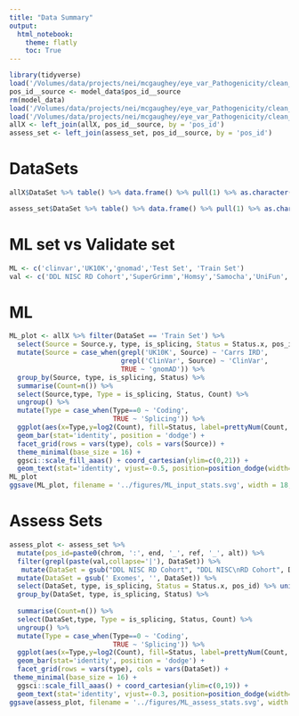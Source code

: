 ```yaml
---
title: "Data Summary"
output: 
  html_notebook:
    theme: flatly
    toc: True
---
```


```r
library(tidyverse)
load('/Volumes/data/projects/nei/mcgaughey/eye_var_Pathogenicity/clean_data/model_data_2018_08_01.Rdata')
pos_id__source <- model_data$pos_id__source
rm(model_data)
load('/Volumes/data/projects/nei/mcgaughey/eye_var_Pathogenicity/clean_data/allX_2018_08_27.Rdata')
load('/Volumes/data/projects/nei/mcgaughey/eye_var_Pathogenicity/clean_data/assess_2018_08_27.Rdata')
allX <- left_join(allX, pos_id__source, by = 'pos_id')
assess_set <- left_join(assess_set, pos_id__source, by = 'pos_id')
```

# DataSets
```r
allX$DataSet %>% table() %>% data.frame() %>% pull(1) %>% as.character() %>% str_split(.,'_') %>% lapply(., `[[`, 1) %>% unlist() %>% unique() %>% writeLines()

assess_set$DataSet %>% table() %>% data.frame() %>% pull(1) %>% as.character() %>% str_split(.,'_') %>% lapply(., `[[`, 1) %>% unlist() %>% unique() %>% writeLines()
```

# ML set vs Validate set
```r
ML <- c('clinvar','UK10K','gnomad','Test Set', 'Train Set')
val <- c('DDL NISC RD Cohort','SuperGrimm','Homsy','Samocha','UniFun', 'Wellderly', 'Test Set', 'Colombia Exomes')
```

# ML
```r
ML_plot <- allX %>% filter(DataSet == 'Train Set') %>% 
  select(Source = Source.y, type, is_splicing, Status = Status.x, pos_id) %>% unique() %>% 
  mutate(Source = case_when(grepl('UK10K', Source) ~ 'Carrs IRD',
                            grepl('ClinVar', Source) ~ 'ClinVar',
                            TRUE ~ 'gnomAD')) %>% 
  group_by(Source, type, is_splicing, Status) %>% 
  summarise(Count=n()) %>% 
  select(Source,type, Type = is_splicing, Status, Count) %>%
  ungroup() %>% 
  mutate(Type = case_when(Type==0 ~ 'Coding',
                          TRUE ~ 'Splicing')) %>% 
  ggplot(aes(x=Type,y=log2(Count), fill=Status, label=prettyNum(Count, big.mark=","))) +
  geom_bar(stat='identity', position = 'dodge') + 
  facet_grid(rows = vars(type), cols = vars(Source)) + 
  theme_minimal(base_size = 16) + 
  ggsci::scale_fill_aaas() + coord_cartesian(ylim=c(0,21)) +
  geom_text(stat='identity', vjust=-0.5, position=position_dodge(width=1), size=6)
ML_plot
ggsave(ML_plot, filename = '../figures/ML_input_stats.svg', width = 18, height=5.5)
```

# Assess Sets
```r
assess_plot <- assess_set %>% 
  mutate(pos_id=paste0(chrom, ':', end, '_', ref, '_', alt)) %>% 
  filter(grepl(paste(val,collapse='|'), DataSet)) %>%  
   mutate(DataSet = gsub("DDL NISC RD Cohort", "DDL NISC\nRD Cohort", DataSet)) %>% 
  mutate(DataSet = gsub(' Exomes', '', DataSet)) %>% 
  select(DataSet, type, is_splicing, Status = Status.x, pos_id) %>% unique() %>% 
  group_by(DataSet, type, is_splicing, Status) %>%
 
  summarise(Count=n()) %>% 
  select(DataSet,type, Type = is_splicing, Status, Count) %>%
  ungroup() %>% 
  mutate(Type = case_when(Type==0 ~ 'Coding',
                          TRUE ~ 'Splicing')) %>% 
  ggplot(aes(x=Type,y=log2(Count), fill=Status, label=prettyNum(Count, big.mark=","))) +
  geom_bar(stat='identity', position = 'dodge') + 
  facet_grid(rows = vars(type), cols = vars(DataSet)) + 
 theme_minimal(base_size = 16) + 
  ggsci::scale_fill_aaas() + coord_cartesian(ylim=c(0,19)) +
  geom_text(stat='identity', vjust=-0.3, position=position_dodge(width=1), size=4.5)
ggsave(assess_plot, filename = '../figures/ML_assess_stats.svg', width = 18, height=5.5)
```
